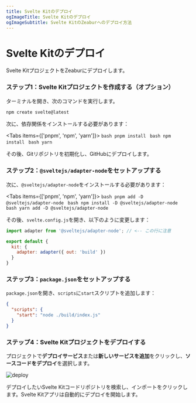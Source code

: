 ```yaml
---
title: Svelte Kitのデプロイ
ogImageTitle: Svelte Kitのデプロイ
ogImageSubtitle: Svelte KitのZeaburへのデプロイ方法
---
```



# Svelte Kitのデプロイ

Svelte KitプロジェクトをZeaburにデプロイします。

### ステップ1：Svelte Kitプロジェクトを作成する（オプション）

ターミナルを開き、次のコマンドを実行します。

```bash
npm create svelte@latest
```

次に、依存関係をインストールする必要があります：

<Tabs items={['pnpm', 'npm', 'yarn']}>
  <Tab>
    ```bash
    pnpm install
    ```
  </Tab>
  <Tab>
    ```bash
    npm install
    ```
  </Tab>
  <Tab>
    ```bash
    yarn
    ```
  </Tab>
</Tabs>

その後、Gitリポジトリを初期化し、GitHubにデプロイします。

### ステップ2：`@sveltejs/adapter-node`をセットアップする

次に、`@sveltejs/adapter-node`をインストールする必要があります：

<Tabs items={['pnpm', 'npm', 'yarn']}>
  <Tab>
    ```bash
    pnpm add -D @sveltejs/adapter-node
    ```
  </Tab>
  <Tab>
    ```bash
    npm install -D @sveltejs/adapter-node
    ```
  </Tab>
  <Tab>
    ```bash
    yarn add -D @sveltejs/adapter-node
    ```
  </Tab>
</Tabs>

その後、`svelte.config.js`を開き、以下のように変更します：

```js
import adapter from '@sveltejs/adapter-node'; // <-- この行に注意

export default {
  kit: {
    adapter: adapter({ out: 'build' })
  }
}
```

### ステップ3：`package.json`をセットアップする

`package.json`を開き、`scripts`に`start`スクリプトを追加します：

```json
{
  "scripts": {
    "start": "node ./build/index.js"
  }
}
```

### ステップ4：Svelte Kitプロジェクトをデプロイする

プロジェクトで**デプロイサービス**または**新しいサービスを追加**をクリックし、**ソースコードをデプロイ**を選択します。

![deploy](/deploy/common/select-service.en-US.png)

デプロイしたいSvelte Kitコードリポジトリを検索し、インポートをクリックします。Svelte Kitアプリは自動的にデプロイを開始します。